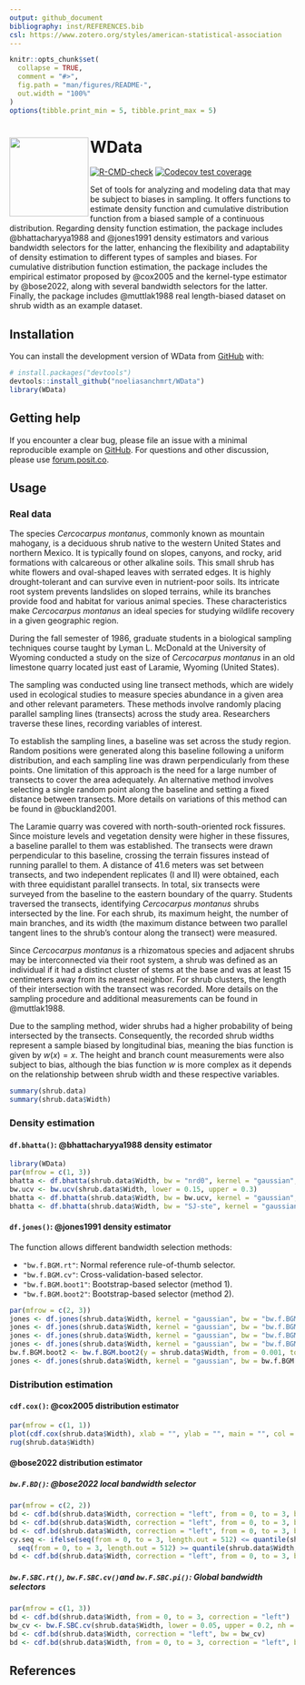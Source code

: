 ```yaml
---
output: github_document
bibliography: inst/REFERENCES.bib
csl: https://www.zotero.org/styles/american-statistical-association
---
```


<!-- README.md is generated from README.Rmd. Please edit that file -->

```r
knitr::opts_chunk$set(
  collapse = TRUE,
  comment = "#>",
  fig.path = "man/figures/README-",
  out.width = "100%"
)
options(tibble.print_min = 5, tibble.print_max = 5)
```

# <img src="man/figures/logo.png" align="left" height="139" alt="" /> WData 

<!-- badges: start -->
[![R-CMD-check](https://github.com/noeliasanchmrt/WData/actions/workflows/R-CMD-check.yaml/badge.svg)](https://github.com/noeliasanchmrt/WData/actions/workflows/R-CMD-check.yaml)
[![Codecov test coverage](https://codecov.io/gh/noeliasanchmrt/WData/graph/badge.svg)](https://app.codecov.io/gh/noeliasanchmrt/WData)
<!-- badges: end -->

Set of tools for analyzing and modeling data that may be
    subject to biases in sampling. It offers functions to estimate density
    function and cumulative distribution function from
    a biased sample of a continuous distribution. Regarding density
    function estimation, the package includes @bhattacharyya1988
    and @jones1991 density estimators and various bandwidth selectors
    for the latter, enhancing the flexibility and
    adaptability of density estimation to different types of samples and
    biases. For cumulative distribution function estimation, the package
    includes the empirical estimator proposed by @cox2005 and the
    kernel-type estimator by @bose2022, along with several
    bandwidth selectors for the latter. Finally, the package
    includes @muttlak1988 real length-biased dataset on shrub width as
    an example dataset.
    
## Installation

You can install the development version of WData from [GitHub](https://github.com/) with:

``` r
# install.packages("devtools")
devtools::install_github("noeliasanchmrt/WData")
library(WData)
```

## Getting help

If you encounter a clear bug, please file an issue with a minimal reproducible example on [GitHub](https://github.com/tidyverse/dplyr/issues). For questions and other discussion, please use [forum.posit.co](https://forum.posit.co/).


## Usage

### Real data 

The species *Cercocarpus montanus*, commonly known as mountain mahogany, is a deciduous shrub native to the western United States and northern Mexico. It is typically found on slopes, canyons, and rocky, arid formations with calcareous or other alkaline soils. This small shrub has white flowers and oval-shaped leaves with serrated edges. It is highly drought-tolerant and can survive even in nutrient-poor soils. Its intricate root system prevents landslides on sloped terrains, while its branches provide food and habitat for various animal species. These characteristics make *Cercocarpus montanus* an ideal species for studying wildlife recovery in a given geographic region.

During the fall semester of 1986, graduate students in a biological sampling techniques course taught by Lyman L. McDonald at the University of Wyoming conducted a study on the size of *Cercocarpus montanus* in an old limestone quarry located just east of Laramie, Wyoming (United States).

The sampling was conducted using line transect methods, which are widely used in ecological studies to measure species abundance in a given area and other relevant parameters. These methods involve randomly placing parallel sampling lines (transects) across the study area. Researchers traverse these lines, recording variables of interest.

To establish the sampling lines, a baseline was set across the study region. Random positions were generated along this baseline following a uniform distribution, and each sampling line was drawn perpendicularly from these points. One limitation of this approach is the need for a large number of transects to cover the area adequately. An alternative method involves selecting a single random point along the baseline and setting a fixed distance between transects. More details on variations of this method can be found in @buckland2001.

The Laramie quarry was covered with north-south-oriented rock fissures. Since moisture levels and vegetation density were higher in these fissures, a baseline parallel to them was established. The transects were drawn perpendicular to this baseline, crossing the terrain fissures instead of running parallel to them. A distance of 41.6 meters was set between transects, and two independent replicates (I and II) were obtained, each with three equidistant parallel transects. In total, six transects were surveyed from the baseline to the eastern boundary of the quarry. Students traversed the transects, identifying *Cercocarpus montanus* shrubs intersected by the line. For each shrub, its maximum height, the number of main branches, and its width (the maximum distance between two parallel tangent lines to the shrub's contour along the transect) were measured.

Since *Cercocarpus montanus* is a rhizomatous species and adjacent shrubs may be interconnected via their root system, a shrub was defined as an individual if it had a distinct cluster of stems at the base and was at least 15 centimeters away from its nearest neighbor. For shrub clusters, the length of their intersection with the transect was recorded. More details on the sampling procedure and additional measurements can be found in @muttlak1988.

Due to the sampling method, wider shrubs had a higher probability of being intersected by the transects. Consequently, the recorded shrub widths represent a sample biased by longitudinal bias, meaning the bias function is given by $w(x) = x$. The height and branch count measurements were also subject to bias, although the bias function $w$ is more complex as it depends on the relationship between shrub width and these respective variables.


``` r
summary(shrub.data)
summary(shrub.data$Width)
```

### Density estimation 

#### `df.bhatta()`: @bhattacharyya1988 density estimator

```r
library(WData)
par(mfrow = c(1, 3))
bhatta <- df.bhatta(shrub.data$Width, bw = "nrd0", kernel = "gaussian", from = -0.4, to = 3)
bw.ucv <- bw.ucv(shrub.data$Width, lower = 0.15, upper = 0.3)
bhatta <- df.bhatta(shrub.data$Width, bw = bw.ucv, kernel = "gaussian", from = -0.4, to = 3)
bhatta <- df.bhatta(shrub.data$Width, bw = "SJ-ste", kernel = "gaussian", from = -0.3, to = 3)
```

#### `df.jones()`: @jones1991 density estimator

The function allows different bandwidth selection methods:

- `"bw.f.BGM.rt"`: Normal reference rule-of-thumb selector.
- `"bw.f.BGM.cv"`: Cross-validation-based selector.
- `"bw.f.BGM.boot1"`: Bootstrap-based selector (method 1).
- `"bw.f.BGM.boot2"`: Bootstrap-based selector (method 2).

```r
par(mfrow = c(2, 3))
jones <- df.jones(shrub.data$Width, kernel = "gaussian", bw = "bw.f.BGM.rt", from = -0.4, to = 3)
jones <- df.jones(shrub.data$Width, kernel = "gaussian", bw = "bw.f.BGM.cv", lower = 0.01, upper = 0.5, nh = 100L, from = -0.4, to = 3)
jones <- df.jones(shrub.data$Width, kernel = "gaussian", bw = "bw.f.BGM.boot1", from = -0.4, to = 3)
jones <- df.jones(shrub.data$Width, kernel = "gaussian", bw = "bw.f.BGM.boot1", bw0 = "PI", from = -0.4, to = 3)
bw.f.BGM.boot2 <- bw.f.BGM.boot2(y = shrub.data$Width, from = 0.001, to = 3, nh = 100L, plot = F)
jones <- df.jones(shrub.data$Width, kernel = "gaussian", bw = bw.f.BGM.boot2, from = -0.4, to = 3)
```

### Distribution estimation 

#### `cdf.cox()`: @cox2005 distribution estimator

```r
par(mfrow = c(1, 1))
plot(cdf.cox(shrub.data$Width), xlab = "", ylab = "", main = "", col = "blue", xlim = c(0, 3))
rug(shrub.data$Width)
```

#### @bose2022 distribution estimator

##### `bw.F.BD()`: @bose2022 local bandwidth selector

```r
par(mfrow = c(2, 2))
bd <- cdf.bd(shrub.data$Width, correction = "left", from = 0, to = 3, bw = "bw.F.BD", cy.seq = rep(0.25, 512))
bd <- cdf.bd(shrub.data$Width, correction = "left", from = 0, to = 3, bw = "bw.F.BD", cy.seq = rep(0.5, 512))
bd <- cdf.bd(shrub.data$Width, correction = "left", from = 0, to = 3, bw = "bw.F.BD", cy.seq = rep(1.3, 512))
cy.seq <- ifelse(seq(from = 0, to = 3, length.out = 512) <= quantile(shrub.data$Width, 0.05) |
  seq(from = 0, to = 3, length.out = 512) >= quantile(shrub.data$Width, 0.95), 0.5, 1.3)
bd <- cdf.bd(shrub.data$Width, correction = "left", from = 0, to = 3, bw = "bw.F.BD", cy.seq = cy.seq)
```

##### `bw.F.SBC.rt()`, `bw.F.SBC.cv()`and `bw.F.SBC.pi()`: Global bandwidth selectors

```r
par(mfrow = c(1, 3))
bd <- cdf.bd(shrub.data$Width, from = 0, to = 3, correction = "left")
bw_cv <- bw.F.SBC.cv(shrub.data$Width, lower = 0.05, upper = 0.2, nh = 100, plot = F)
bd <- cdf.bd(shrub.data$Width, correction = "left", bw = bw_cv)
bd <- cdf.bd(shrub.data$Width, from = 0, to = 3, correction = "left", bw = "bw.F.SBC.pi")
```

## References
